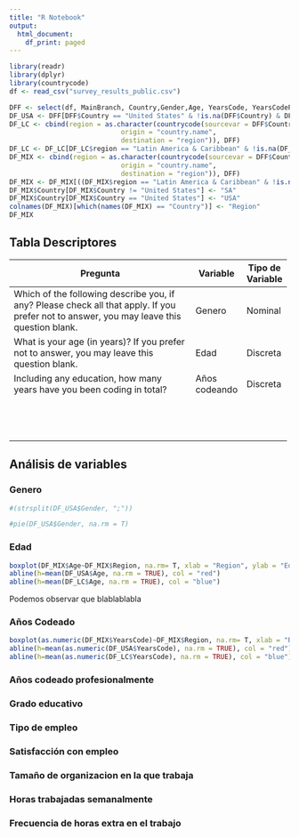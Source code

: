 ```yaml
---
title: "R Notebook"
output:
  html_document:
    df_print: paged
---
```


```r
library(readr)
library(dplyr)
library(countrycode)
df <- read_csv("survey_results_public.csv")

```

```r
DFF <- select(df, MainBranch, Country,Gender,Age, YearsCode, YearsCodePro ,EdLevel,Employment, JobSat, OrgSize, WorkWeekHrs, NEWOvertime, NEWOnboardGood, JobSeek, NEWLearn, LanguageWorkedWith,PlatformWorkedWith)
DF_USA <- DFF[DFF$Country == "United States" & !is.na(DFF$Country) & DFF$MainBranch == "I am a developer by profession" & !is.na(DFF$MainBranch), ][3:17]
DF_LC <- cbind(region = as.character(countrycode(sourcevar = DFF$Country,
                            origin = "country.name",
                            destination = "region")), DFF)
DF_LC <- DF_LC[DF_LC$region == "Latin America & Caribbean" & !is.na(DF_LC$region) & DFF$MainBranch == "I am a developer by profession" & !is.na(DFF$MainBranch), ][, 4:18]
DF_MIX <- cbind(region = as.character(countrycode(sourcevar = DFF$Country,
                            origin = "country.name",
                            destination = "region")), DFF)
DF_MIX <- DF_MIX[((DF_MIX$region == "Latin America & Caribbean" & !is.na(DF_MIX$region)) | (DF_MIX$Country == "United States" & !is.na(DF_MIX$Country))) &  DF_MIX$MainBranch == "I am a developer by profession" & !is.na(DF_MIX$MainBranch), ][, 3:18]
DF_MIX$Country[DF_MIX$Country != "United States"] <- "SA"
DF_MIX$Country[DF_MIX$Country == "United States"] <- "USA"
colnames(DF_MIX)[which(names(DF_MIX) == "Country")] <- "Region"
DF_MIX
```


## **Tabla Descriptores**

+-------------------------------------------------------------------------------------------------------------------------------------------+------------------+------------------+
| Pregunta                                                                                                                                  | Variable         | Tipo de Variable |
+===========================================================================================================================================+==================+==================+
| Which of the following describe you, if any? Please check all that apply. If you prefer not to answer, you may leave this question blank. | Genero           | Nominal          |
+-------------------------------------------------------------------------------------------------------------------------------------------+------------------+------------------+
| What is your age (in years)? If you prefer not to answer, you may leave this question blank.                                              | Edad             | Discreta         |
+-------------------------------------------------------------------------------------------------------------------------------------------+------------------+------------------+
| Including any education, how many years have you been coding in total?                                                                    | Años codeando    | Discreta         |
+-------------------------------------------------------------------------------------------------------------------------------------------+------------------+------------------+
|                                                                                                                                           |                  |                  |
+-------------------------------------------------------------------------------------------------------------------------------------------+------------------+------------------+
|                                                                                                                                           |                  |                  |
+-------------------------------------------------------------------------------------------------------------------------------------------+------------------+------------------+
|                                                                                                                                           |                  |                  |
+-------------------------------------------------------------------------------------------------------------------------------------------+------------------+------------------+
|                                                                                                                                           |                  |                  |
+-------------------------------------------------------------------------------------------------------------------------------------------+------------------+------------------+
|                                                                                                                                           |                  |                  |
+-------------------------------------------------------------------------------------------------------------------------------------------+------------------+------------------+
|                                                                                                                                           |                  |                  |
+-------------------------------------------------------------------------------------------------------------------------------------------+------------------+------------------+
|                                                                                                                                           |                  |                  |
+-------------------------------------------------------------------------------------------------------------------------------------------+------------------+------------------+
|                                                                                                                                           |                  |                  |
+-------------------------------------------------------------------------------------------------------------------------------------------+------------------+------------------+
|                                                                                                                                           |                  |                  |
+-------------------------------------------------------------------------------------------------------------------------------------------+------------------+------------------+
|                                                                                                                                           |                  |                  |
+-------------------------------------------------------------------------------------------------------------------------------------------+------------------+------------------+
|                                                                                                                                           |                  |                  |
+-------------------------------------------------------------------------------------------------------------------------------------------+------------------+------------------+
|                                                                                                                                           |                  |                  |
+-------------------------------------------------------------------------------------------------------------------------------------------+------------------+------------------+
|                                                                                                                                           |                  |                  |
+-------------------------------------------------------------------------------------------------------------------------------------------+------------------+------------------+

## Análisis de variables

### Genero
```r

#(strsplit(DF_USA$Gender, ";"))

#pie(DF_USA$Gender, na.rm = T)
```

### Edad
```r
boxplot(DF_MIX$Age~DF_MIX$Region, na.rm= T, xlab = "Region", ylab = "Edad")
abline(h=mean(DF_USA$Age, na.rm = TRUE), col = "red")
abline(h=mean(DF_LC$Age, na.rm = TRUE), col = "blue")
```
 
 Podemos observar que blablablabla

### Años Codeado
```r
boxplot(as.numeric(DF_MIX$YearsCode)~DF_MIX$Region, na.rm= T, xlab = "Region", ylab = "Años Codeando")
abline(h=mean(as.numeric(DF_USA$YearsCode), na.rm = TRUE), col = "red")
abline(h=mean(as.numeric(DF_LC$YearsCode), na.rm = TRUE), col = "blue")
```
### Años codeado profesionalmente
### Grado educativo
### Tipo de empleo
### Satisfacción con empleo
### Tamaño de organizacion en la que trabaja
### Horas trabajadas semanalmente
### Frecuencia de horas extra en el trabajo
